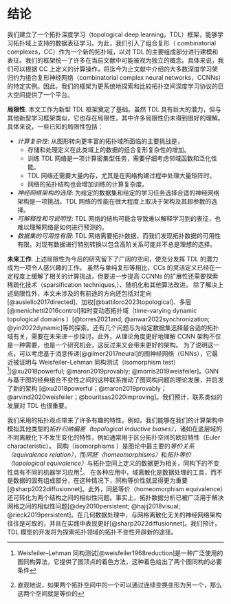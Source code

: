 # 结论{#conclusions}

我们建立了一个拓扑深度学习（topological deep learning，TDL）框架，能够学习拓扑域上支持的数据表征学习。为此，我们引入了组合复形（ combinatorial complexes，CC）作为一个新的拓扑域，以对 TDL 的主要组成部分进行建模和表征。我们的框架统一了许多在当前文献中可能被视为独立的概念。具体来说，我们可以根据 CC 上定义的计算操作，将迄今为止文献中介绍的大多数深度学习架归约为组合复形神经网络（combinatorial complex neural networks，CCNNs）的特定实例。因此，我们的框架为更系统地探索和比较拓扑空间深度学习协议的巨大空间提供了一个平台。

**局限性**. 本文工作为新型 TDL 框架奠定了基础。虽然 TDL 具有巨大的潜力，但与其他新型学习框架类似，它也存在局限性，其中许多局限性仍未得到很好的理解。具体来说，一些已知的局限性包括：

- *计算复杂性*: 从图形转向更丰富的拓扑域所面临的主要挑战是，
  + 存储和处理定义在此类域上的数据的组合复形复杂性的增加。
  + 训练 TDL 网络是一项计算密集型任务，需要仔细考虑邻域函数和泛化性能。
  + TDL 网络还需要大量内存，尤其是在网络构建过程中处理大量矩阵时。
  + 网络的拓扑结构也会增加训练的计算复杂度。
- *神经网络架构的选择*: 为给定的数据集和给定的学习任务选择合适的神经网络架构是一项挑战。TDL 网络的性能在很大程度上取决于架构及其超参数的选择。 
- *可解释性和可说明性*: TDL 网络的结构可能会导致难以解释学习到的表征，也难以理解网络是如何进行预测的。 
- *数据集的可用性有限*: TDL 网络需要拓扑数据，而我们发现拓扑数据的可用性有限。对现有数据进行特别转换以包含高阶关系可能并不总是理想的选择。

**未来工作**. 上述局限性为今后的研究留下了广阔的空间，使充分发挥 TDL 的潜力成为一项令人感兴趣的工作。 虽然与单纯复形等相比，CCs 的灵活定义已经在一定程度上缓解了相关的计算挑战，但要进一步提高 CCNNs 的扩展性还需要探索稀疏化技术（sparsification techniques,）、随机化和其他算法改进。 除了解决上述局限性外，本文未涉及的有前途的方向还包括对定向[@ausiello2017directed]、加权[@battiloro2023topological]、多层[@menichetti2016control]和时变动态拓扑域（time-varying dynamic topological domains ）[@torres2021and; @anwar2022synchronization; @yin2022dynamic]等的探索。还有几个问题与为给定数据集选择最合适的拓扑域有关，需要在未来进一步探讨。此外，从理论角度更好地理解 CCNN 架构不仅是一种需要，也是一个研究机会，这反过来又会带来更好的架构。 为了说明这一点，可以考虑基于消息传递[@gilmer2017neural]的图神经网络（GNNs），它最近被证明与 Weisfeiler--Lehman 同构测试（isomorphism test）^[Weisfeiler--Lehman 同构测试[@weisfeiler1968reduction]是一种广泛使用的图同构算法，它提供了图顶点的着色方法，这种着色给出了两个图同构的必要条件][@xu2018powerful; @maron2019provably; @morris2019weisfeiler]。GNN 与基于图的经典组合不变性之间的这种联系推动了图同构问题的理论发展，并启发了新的架构 [@xu2018powerful；@maron2019provably；@arvind2020weisfeiler；@bouritsas2020improving]。我们预计，联系类似的发展对 TDL 也很重要。

我们采用的拓扑观点带来了许多有趣的特性。例如，我们能够在我们的计算架构中模拟其他类型的*拓扑归纳偏差（topological inductive biases）*，诸如在底层域的不同离散化下不发生变化的特性，例如通常用于区分拓扑空间的欧拉特性（Euler characteristic）。 同构（isomorphisms ）是图论中最主要的*等价关系（equivalence relation）*，而*同胚（homeomorphisms）*和*拓扑等价（topological equivalence）*与拓扑空间上定义的数据更为相关，同构下的不变性具有不同的机器学习应用^[直观地说，如果两个拓扑空间中的一个可以通过连续变换变形为另一个，那么这两个空间就是等价的]。 在各种应用中，域离散化是数据处理的工具，而不是数据的固有组成部分，在这种情况下，同构等价性就显得更为重要[@sharp2022diffusionnet]。此外，同胚等价（homeomorphism equivalence）还可转化为两个结构之间的相似性问题。事实上，拓扑数据分析已被广泛用于解决网格之间的相似性问题[@dey2010persistent; @hajij2018visual; @rieck2019persistent]。在几何数据处理中，与网格离散化无关的神经网络架构往往是可取的，并且在实践中表现更好[@sharp2022diffusionnet]。我们预计，TDL 模型的开发将为探索拓扑领域的拓扑不变性开辟新的途径。
